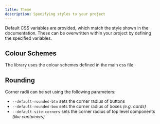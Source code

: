 ```yaml
---
title: Theme
description: Specifying styles to your project
---
```


Default CSS variables are provided, which match the style shown in the documentation. These can be overwritten within your project by defining the specified variables.

## Colour Schemes
The library uses the colour schemes defined in the main css file.
<ColorScheme/>

## Rounding

Corner radii can be set using the following parameters:

- `--default-rounded-btn` sets the corner radius of buttons
- `--default-rounded-box` sets the corner radius of boxes *(e.g. cards)*
- `--default-site-corners` sets the corner radius of top level components *(like containers)*